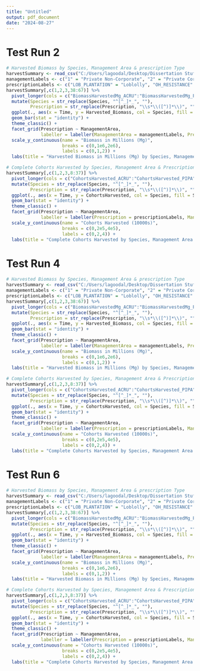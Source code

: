 ---
title: "Untitled"
output: pdf_document
date: "2024-08-27"
---

# Test Run 2

```{r}
# Harvested Biomass by Species, Management Area & prescription Type
harvestSummary <- read_csv("C:/Users/lagoodal/Desktop/Dissertation Stuff/Chapter 2/LANDIS Outputs/Test 2/Data Frames/biomass-harvest-summary-log.csv")
managementLabels <- c("1" = "Private Non-Corporate", "2" = "Private Corporate", "3" = "Public")
prescriptionLabels <- c("LOB_PLANTATION" = "Loblolly", "OH_RESISTANCE" = "Oak-Hickory", "OP_RESISTANCE" = "Oak-Pine", "SOFT_RESISTANCE" = "Softwoods")
harvestSummary[,c(1,2,3,38:67)] %>%
  pivot_longer(cols = c("BiomassHarvestedMg_ACRU":"BiomassHarvestedMg_PIPA"), names_to = "Species", values_to = "Harvested_Biomass") %>%
  mutate(Species = str_replace(Species, "^[^_]*_", ""),
         Prescription = str_replace(Prescription, "\\s*\\([^)]*\\)", "")) %>%
  ggplot(., aes(x = Time, y = Harvested_Biomass, col = Species, fill = Species)) +
  geom_bar(stat = "identity") +
  theme_classic() +
  facet_grid(Prescription ~ ManagementArea,
             labeller = labeller(ManagementArea = managementLabels, Prescription = prescriptionLabels)) +
  scale_y_continuous(name = "Biomass in Millions (Mg)",
                     breaks = c(0,1e6,2e6),
                     labels = c(0,1,2)) +
  labs(title = "Harvested Biomass in Millions (Mg) by Species, Management Area & Prescription")

# Complete Cohorts Harvested by Species, Management Area & Prescription Type
harvestSummary[,c(1,2,3,8:37)] %>%
  pivot_longer(cols = c("CohortsHarvested_ACRU":"CohortsHarvested_PIPA"), names_to = "Species", values_to = "CohortsHarvested") %>%
  mutate(Species = str_replace(Species, "^[^_]*_", ""),
         Prescription = str_replace(Prescription, "\\s*\\([^)]*\\)", "")) %>%
  ggplot(., aes(x = Time, y = CohortsHarvested, col = Species, fill = Species)) +
  geom_bar(stat = "identity") +
  theme_classic() +
  facet_grid(Prescription ~ ManagementArea,
             labeller = labeller(Prescription = prescriptionLabels, ManagementArea = managementLabels)) +
  scale_y_continuous(name = "Cohorts Harvested (10000s)",
                     breaks = c(0,2e5,4e5),
                     labels = c(0,2,4)) +
  labs(title = "Complete Cohorts Harvested by Species, Management Area & Prescription Type")
```



# Test Run 4

```{r}
# Harvested Biomass by Species, Management Area & prescription Type
harvestSummary <- read_csv("C:/Users/lagoodal/Desktop/Dissertation Stuff/Chapter 2/LANDIS Outputs/Test 4/Data Frames/biomass-harvest-summary-log.csv")
managementLabels <- c("1" = "Private Non-Corporate", "2" = "Private Corporate", "3" = "Public")
prescriptionLabels <- c("LOB_PLANTATION" = "Loblolly", "OH_RESISTANCE" = "Oak-Hickory", "OP_RESISTANCE" = "Oak-Pine", "SOFT_RESISTANCE" = "Softwoods")
harvestSummary[,c(1,2,3,38:67)] %>%
  pivot_longer(cols = c("BiomassHarvestedMg_ACRU":"BiomassHarvestedMg_PIPA"), names_to = "Species", values_to = "Harvested_Biomass") %>%
  mutate(Species = str_replace(Species, "^[^_]*_", ""),
         Prescription = str_replace(Prescription, "\\s*\\([^)]*\\)", "")) %>%
  ggplot(., aes(x = Time, y = Harvested_Biomass, col = Species, fill = Species)) +
  geom_bar(stat = "identity") +
  theme_classic() +
  facet_grid(Prescription ~ ManagementArea,
             labeller = labeller(ManagementArea = managementLabels, Prescription = prescriptionLabels)) +
  scale_y_continuous(name = "Biomass in Millions (Mg)",
                     breaks = c(0,1e6,2e6),
                     labels = c(0,1,2)) +
  labs(title = "Harvested Biomass in Millions (Mg) by Species, Management Area & Prescription")

# Complete Cohorts Harvested by Species, Management Area & Prescription Type
harvestSummary[,c(1,2,3,8:37)] %>%
  pivot_longer(cols = c("CohortsHarvested_ACRU":"CohortsHarvested_PIPA"), names_to = "Species", values_to = "CohortsHarvested") %>%
  mutate(Species = str_replace(Species, "^[^_]*_", ""),
         Prescription = str_replace(Prescription, "\\s*\\([^)]*\\)", "")) %>%
  ggplot(., aes(x = Time, y = CohortsHarvested, col = Species, fill = Species)) +
  geom_bar(stat = "identity") +
  theme_classic() +
  facet_grid(Prescription ~ ManagementArea,
             labeller = labeller(Prescription = prescriptionLabels, ManagementArea = managementLabels)) +
  scale_y_continuous(name = "Cohorts Harvested (10000s)",
                     breaks = c(0,2e5,4e5),
                     labels = c(0,2,4)) +
  labs(title = "Complete Cohorts Harvested by Species, Management Area & Prescription Type")
```


# Test Run 6

```{r}
# Harvested Biomass by Species, Management Area & prescription Type
harvestSummary <- read_csv("C:/Users/lagoodal/Desktop/Dissertation Stuff/Chapter 2/LANDIS Outputs/Test 6 (New LAI)/Data Frames/biomass-harvest-summary-log.csv")
managementLabels <- c("1" = "Private Non-Corporate", "2" = "Private Corporate", "3" = "Public")
prescriptionLabels <- c("LOB_PLANTATION" = "Loblolly", "OH_RESISTANCE" = "Oak-Hickory", "OP_RESISTANCE" = "Oak-Pine", "SOFT_RESISTANCE" = "Softwoods")
harvestSummary[,c(1,2,3,38:67)] %>%
  pivot_longer(cols = c("BiomassHarvestedMg_ACRU":"BiomassHarvestedMg_PIPA"), names_to = "Species", values_to = "Harvested_Biomass") %>%
  mutate(Species = str_replace(Species, "^[^_]*_", ""),
         Prescription = str_replace(Prescription, "\\s*\\([^)]*\\)", "")) %>%
  ggplot(., aes(x = Time, y = Harvested_Biomass, col = Species, fill = Species)) +
  geom_bar(stat = "identity") +
  theme_classic() +
  facet_grid(Prescription ~ ManagementArea,
             labeller = labeller(ManagementArea = managementLabels, Prescription = prescriptionLabels)) +
  scale_y_continuous(name = "Biomass in Millions (Mg)",
                     breaks = c(0,1e6,2e6),
                     labels = c(0,1,2)) +
  labs(title = "Harvested Biomass in Millions (Mg) by Species, Management Area & Prescription")

# Complete Cohorts Harvested by Species, Management Area & Prescription Type
harvestSummary[,c(1,2,3,8:37)] %>%
  pivot_longer(cols = c("CohortsHarvested_ACRU":"CohortsHarvested_PIPA"), names_to = "Species", values_to = "CohortsHarvested") %>%
  mutate(Species = str_replace(Species, "^[^_]*_", ""),
         Prescription = str_replace(Prescription, "\\s*\\([^)]*\\)", "")) %>%
  ggplot(., aes(x = Time, y = CohortsHarvested, col = Species, fill = Species)) +
  geom_bar(stat = "identity") +
  theme_classic() +
  facet_grid(Prescription ~ ManagementArea,
             labeller = labeller(Prescription = prescriptionLabels, ManagementArea = managementLabels)) +
  scale_y_continuous(name = "Cohorts Harvested (10000s)",
                     breaks = c(0,2e5,4e5),
                     labels = c(0,2,4)) +
  labs(title = "Complete Cohorts Harvested by Species, Management Area & Prescription Type")
```














